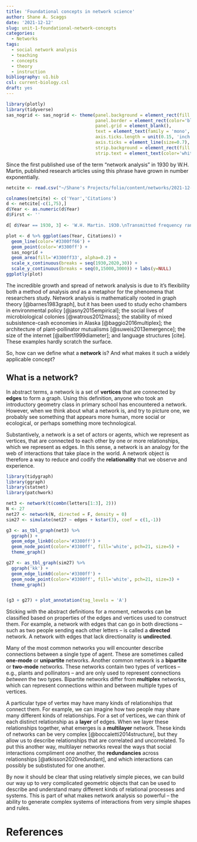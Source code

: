 ```yaml
---
title: 'Foundational concepts in network science'
author: Shane A. Scaggs
date: '2021-12-12'
slug: unit-1-foundational-network-concepts
categories:
  - Networks
tags:
  - social network analysis
  - teaching
  - concepts
  - theory
  - instruction
bibliography: u1.bib
csl: current-biology.csl
draft: yes
---
```


```r
library(plotly)
library(tidyverse)
sas_nogrid <- sas_nogrid <- theme(panel.background = element_rect(fill = 'white', colour = 'black'), 
                                  panel.border = element_rect(color='black', size=1.2, fill = '#00000000'), 
                                  panel.grid = element_blank(), 
                                  text = element_text(family = 'mono', size = 14, color = 'black'),
                                  axis.ticks.length = unit(0.15, 'inch'), 
                                  axis.ticks = element_line(size=0.7), 
                                  strip.background = element_rect(fill = 'black', color = 'black'), 
                                  strip.text = element_text(color='white', face = 'bold'))

```

Since the first published use of the term "network analysis" in 1930 by W.H. Martin, published research articles using this phrase have grown in number exponentially. 

```r
netcite <- read.csv("~/Shane's Projects/folio/content/networks/2021-12-12-unit-1-network-theory-and-science/files/network citations.csv")

colnames(netcite) <- c('Year','Citations')
d <- netcite[-c(1,75),]
d$Year <- as.numeric(d$Year)
d$First <- ''

d[ d$Year == 1930, 3] <- 'W.H. Martin. 1930.\nTransmitted frequency range for message circuits.\nBell System Technical Journal.'

plot <- d %>% ggplot(aes(Year, Citations)) +
  geom_line(color='#3300ff66') + 
  geom_point(color='#3300ff') + 
  sas_nogrid + 
  geom_area(fill='#3300ff33', alpha=0.2) + 
  scale_x_continuous(breaks = seq(1930,2020,30)) + 
  scale_y_continuous(breaks = seq(0,15000,3000)) + labs(y=NULL)
ggplotly(plot) 
```

 The incredible growth and spread of network analysis is due to it's flexibility both a method of analysis *and* as a metaphor for the phenomena that researchers study. Network analysis is mathematically rooted in graph theory [@barnes1983graph], but it has been used to study echo chambers in environmental policy [@jasny2015empirical]; the social lives of microbiological colonies [@watrous2012mass]; the stability of mixed subsistence-cash economies in Alaska [@baggio2016multiplex]; the architecture of plant-pollinator mutualisms [@suweis2013emergence]; the size of the internet [@albert1999diameter]; and language structures [cite]. These examples hardly scratch the surface. 
 
So, how can we define what a **network** is? And what makes it such a widely applicable concept? 

## What is a network? 

In abstract terms, a network is a set of **vertices** that are connected by **edges** to form a graph. Using this definition, anyone who took an introductory geometry class in primary school has encountered a network. However, when we think about what a network is, and try to picture one, we probably see something that appears more human, more social or ecological, or perhaps something more technological. 

Substantively, a network is a set of actors or agents, which we represent as vertices, that are connected to each other by one or more relationships, which we represent as edges. In this sense, a network is an analogy for the web of interactions that take place in the world. A network object is therefore a way to reduce and codify the **relationality** that we observe and experience. 

```r
library(tidygraph)
library(ggraph)
library(statnet)
library(patchwork)

net3 <- network(t(combn(letters[1:3], 2)))
N <- 27
net27 <- network(N, directed = F, density = 0)
sim27 <- simulate(net27 ~ edges + kstar(3), coef = c(1,-1))

g3 <- as_tbl_graph(net3) %>%
  ggraph() + 
  geom_edge_link0(color='#3300ff') + 
  geom_node_point(color='#3300ff', fill='white', pch=21, size=5) + 
  theme_graph()

g27 <- as_tbl_graph(sim27) %>%
  ggraph('kk') + 
  geom_edge_link0(color='#3300ff') + 
  geom_node_point(color='#3300ff', fill='white', pch=21, size=3) + 
  theme_graph()


(g3 + g27) + plot_annotation(tag_levels = 'A')
```

Sticking with the abstract definitions for a moment, networks can be classified based on properties of the edges and vertices used to construct them. For example, a network with edges that can go in both directions -- such as two people sending each other letters --  is called a **directed** network. A network with edges that lack directionality is **undirected**. 

Many of the most common networks you will encounter describe connections between a single type of agent. These are sometimes called **one-mode** or **unipartite** networks. Another common network is a **bipartite** or **two-mode** networks. These networks contain two types of vertices -- e.g., plants and pollinators -- and are only used to represent connections *between* the two types. Bipartite networks differ from **multiplex** networks, which can represent connections within and between multiple types of vertices. 

A particular type of vertex may have many kinds of relationships that connect them. For example, we can imagine how two people may share many different kinds of relationships. For a set of vertices, we can think of each distinct relationship as a **layer** of edges. When we layer these relationships together, what emerges is a **multilayer** network. These kinds of networks can be very complex [@boccaletti2014structure], but they allow us to describe relationships that are correlated and uncorrelated. To put this another way, multilayer networks reveal the ways that social interactions compliment one another, the **redundancies** across relationships [@atkisson2020redundant], and which interactions can possibly be substistuted for one another.  

By now it should be clear that using relatively simple pieces, we can build our way up to very complicated geometric objects that can be used to describe and understand many different kinds of relational processes and systems. This is part of what makes network analysis so powerful -- the ability to generate complex systems of interactions from very simple shapes and rules.  

# References